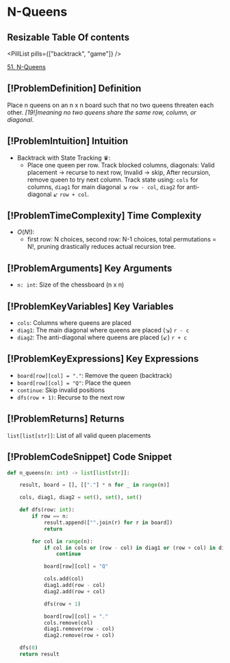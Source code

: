 # N-Queens

## Resizable Table Of contents

<DifficultyBadge difficulty="hard" />

<PillList pills={["backtrack", "game"]} />

[51. N-Queens](https://leetcode.com/problems/n-queens)

## [!ProblemDefinition] Definition

Place n queens on an n x n board such that no two queens threaten each other. *[19!]meaning no two queens share the same row, column, or diagonal*.

## [!ProblemIntuition] Intuition

- Backtrack with State Tracking ♛:
    - Place one queen per row. Track blocked columns, diagonals: Valid placement → recurse to next row, Invalid → skip, After recursion, remove queen to try next column. Track state using: `cols` for columns, `diag1` for main diagonal *↘* `row - col`, `diag2` for anti-diagonal *↙* `row + col`.

## [!ProblemTimeComplexity] Time Complexity

- $O(N!)$:
    - first row: N choices, second row: N-1 choices, total permutations = N!, pruning drastically reduces actual recursion tree.

## [!ProblemArguments] Key Arguments

- `n: int`: Size of the chessboard (n x n)

## [!ProblemKeyVariables] Key Variables

- `cols`: Columns where queens are placed
- `diag1`: The main diagonal where queens are placed (↘) `r - c`
- `diag2`: The anti-diagonal where queens are placed (↙) `r + c`

## [!ProblemKeyExpressions] Key Expressions

- ``board[row][col] = "."``: Remove the queen (backtrack)
- ``board[row][col] = "Q"``: Place the queen
- ``continue``: Skip invalid positions
- ``dfs(row + 1)``: Recurse to the next row

## [!ProblemReturns] Returns

`list[list[str]]`: List of all valid queen placements

## [!ProblemCodeSnippet] Code Snippet

```python meta="source=problems/51-n-queens/solution.py"
def n_queens(n: int) -> list[list[str]]:

    result, board = [], [["."] * n for _ in range(n)]

    cols, diag1, diag2 = set(), set(), set()

    def dfs(row: int):
        if row == n:
            result.append(["".join(r) for r in board])
            return

        for col in range(n):
            if col in cols or (row - col) in diag1 or (row + col) in diag2:
                continue

            board[row][col] = "Q"

            cols.add(col)
            diag1.add(row - col)
            diag2.add(row + col)

            dfs(row + 1)

            board[row][col] = "."
            cols.remove(col)
            diag1.remove(row - col)
            diag2.remove(row + col)

    dfs(0)
    return result
```

